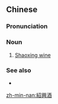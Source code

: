 {{also|绍兴酒}}
==Chinese==
{{zh-forms|s=绍兴酒|type=21}}
{{wikipedia|lang=zh}}
{{wikipedia|Shaoxing wine}}

===Pronunciation===
{{zh-pron
|m=Shàoxīngjiǔ
|c=siu6 hing1 zau2,siu6 hing3 zau2
|c_note=siu6 hing3 zau2 - common misreading, possibly due to confusion with {{zh-l|肇慶|siu6 hing3}}
|mn=Siāu-heng-chiú/Siāu-hin-chiú
|cat=n
}}

===Noun===
{{zh-noun}}

# [[w:Shaoxing wine|Shaoxing wine]] {{gloss|traditional Chinese wine made from glutinous rice and wheat}}

===See also===
* {{zh-l|黃酒}}

[[zh-min-nan:紹興酒]]